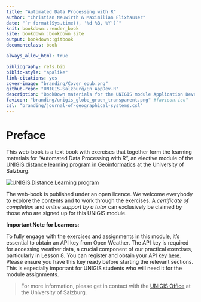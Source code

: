 ```yaml
--- 
title: "Automated Data Processing with R"
author: "Christian Neuwirth & Maximilian Elixhauser"
date: "`r format(Sys.time(), '%d %B, %Y')`"
knit: bookdown::render_book
site: bookdown::bookdown_site
output: bookdown::gitbook
documentclass: book

always_allow_html: true

bibliography: refs.bib
biblio-style: "apalike"
link-citations: yes
cover-image: "branding/Cover_epub.png"
github-repo: "UNIGIS-Salzburg/En_AppDev-R"
description: "BookDown materials for the UNIGIS module Application Development - Introduction to R."
favicon: "branding/unigis_globe_gruen_transparent.png" #favicon.ico"
csl: "branding/journal-of-geographical-systems.csl"
---
```


# Preface {-}

This web-book is a text book with exercises that together form the learning materials for "Automated Data Processing with R", an elective module  of the <a href="https://unigis.at" target="_blank">UNIGIS distance learning program in Geoinformatics</a> at the University of Salzburg. 

<a href="https://unigis.at/en" target="_blank">
  <img src="branding/UNIGIS_Salzburg_horizontal_mitSbg.png" alt="UNIGIS Distance Learning program">
</a>  

The web-book is published under an open licence. We welcome everybody to explore the contents and to work through the exercises. A *certificate of completion* and *online support by a tutor* can exclusively be claimed by those who are signed up for this UNIGIS module. 

**Important Note for Learners:**

To fully engage with the exercises and assignments in this module, it's essential to obtain an API key from Open Weather. The API key is required for accessing weather data, a crucial component of our practical exercises, particularly in Lesson 8. You can register and obtain your API key [here](https://openweathermap.org/appid){target="_blank"}. Please ensure you have this key ready before starting the relevant sections. This is especially important for UNIGIS students who will need it for the module assignments.

> For more information, please get in contact with the [UNIGIS Office](https://unigis.at/en/contact/){target="_blank"} at the University of Salzburg.